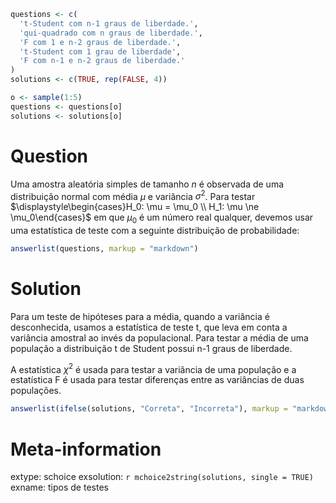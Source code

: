 ```r

questions <- c(
  't-Student com n-1 graus de liberdade.',
  'qui-quadrado com n graus de liberdade.',
  'F com 1 e n-2 graus de liberdade.',
  't-Student com 1 grau de liberdade',
  'F com n-1 e n-2 graus de liberdade.'
)
solutions <- c(TRUE, rep(FALSE, 4))

o <- sample(1:5)
questions <- questions[o]
solutions <- solutions[o]

```

Question
========

Uma amostra aleatória simples de tamanho $n$ é observada de uma distribuição normal com média $\mu$ e variância $\sigma^2$. Para testar $\displaystyle\begin{cases}H_0: \mu = \mu_0 \\ H_1: \mu \ne \mu_0\end{cases}$ em que $\mu_0$ é um número real qualquer, devemos usar uma estatística de teste com a seguinte distribuição de probabilidade:

```r
answerlist(questions, markup = "markdown")
```

Solution
========

Para um teste de hipóteses para a média, quando a variância é desconhecida, usamos a estatística de teste t, que leva em conta a variância amostral ao invés da populacional. Para testar a média de uma população a distribuição t de Student possui n-1 graus de liberdade.

A estatística $\chi^2$ é usada para testar a variância de uma população e a estatística F é usada para testar diferenças entre as variâncias de duas populações.


```r
answerlist(ifelse(solutions, "Correta", "Incorreta"), markup = "markdown")
```

Meta-information
================
extype: schoice
exsolution: `r mchoice2string(solutions, single = TRUE)`
exname: tipos de testes